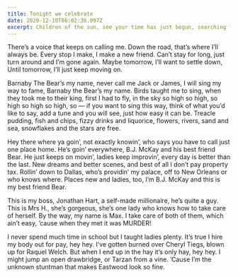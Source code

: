```yaml
---
title: Tonight we celebrate
date: 2020-12-10T06:02:38.097Z
excerpt: Children of the sun, see your time has just begun, searching for your ways, through adventures every day. Every day and night, with the condor in flight, with all your friends in tow, you search for the Cities of Gold. Ah-ah-ah-ah-ah… wishing for The Cities of Gold. Ah-ah-ah-ah-ah… some day we will find The Cities of Gold. Do-do-do-do ah-ah-ah, do-do-do-do, Cities of Gold. Do-do-do-do, Cities of Gold. Ah-ah-ah-ah-ah… some day we will find The Cities of Gold.
---
```


There’s a voice that keeps on calling me. Down the road, that’s where I’ll always be. Every stop I make, I make a new friend. Can’t stay for long, just turn around and I’m gone again. Maybe tomorrow, I’ll want to settle down, Until tomorrow, I’ll just keep moving on.

Barnaby The Bear’s my name, never call me Jack or James, I will sing my way to fame, Barnaby the Bear’s my name. Birds taught me to sing, when they took me to their king, first I had to fly, in the sky so high so high, so high so high so high, so — if you want to sing this way, think of what you’d like to say, add a tune and you will see, just how easy it can be. Treacle pudding, fish and chips, fizzy drinks and liquorice, flowers, rivers, sand and sea, snowflakes and the stars are free.

Hey there where ya goin’, not exactly knowin’, who says you have to call just one place home. He’s goin’ everywhere, B.J. McKay and his best friend Bear. He just keeps on movin’, ladies keep improvin’, every day is better than the last. New dreams and better scenes, and best of all I don’t pay property tax. Rollin’ down to Dallas, who’s providin’ my palace, off to New Orleans or who knows where. Places new and ladies, too, I’m B.J. McKay and this is my best friend Bear.

This is my boss, Jonathan Hart, a self-made millionaire, he’s quite a guy. This is Mrs H., she’s gorgeous, she’s one lady who knows how to take care of herself. By the way, my name is Max. I take care of both of them, which ain’t easy, ’cause when they met it was MURDER!

I never spend much time in school but I taught ladies plenty. It’s true I hire my body out for pay, hey hey. I’ve gotten burned over Cheryl Tiegs, blown up for Raquel Welch. But when I end up in the hay it’s only hay, hey hey. I might jump an open drawbridge, or Tarzan from a vine. ’Cause I’m the unknown stuntman that makes Eastwood look so fine.

